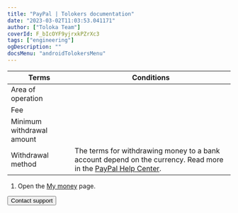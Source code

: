 ```yaml
---
title: "PayPal | Tolokers documentation"
date: "2023-03-02T11:03:53.041171"
author: ["Toloka Team"]
coverId: F_bIcOYF9yjrxkPZrXc3
tags: ["engineering"]
ogDescription: ""
docsMenu: "androidTolokersMenu"
---
```



<PayPalContent1/>

Terms | Conditions
----- | -----
Area of operation | <PaypalTable3/>
Fee | <PaypalTable1/>
Minimum withdrawal amount | <PaypalTable2/>
Withdrawal method | The terms for withdrawing money to a bank account depend on the currency. Read more in the [PayPal Help Center](https://www.paypal.com/us/smarthelp/article/faq1189).

<PayPalContent2/>

1. Open the [My money](https://toloka.yandex.com/profile/money) page.

<PayPalContent3/>

<Button themeColor="light" view="default" size="l" type="link" url="../troubleshooting/troubleshooting#money_withdrawal">Contact support</Button>

